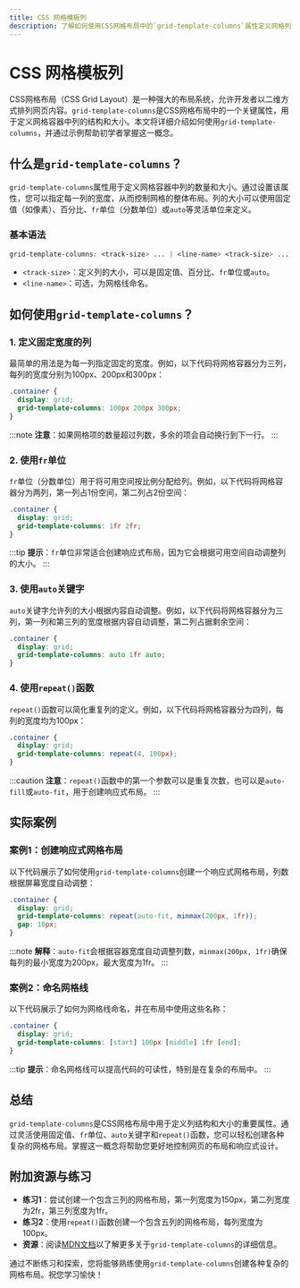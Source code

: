 ```yaml
---
title: CSS 网格模板列
description: 了解如何使用CSS网格布局中的`grid-template-columns`属性定义网格列的结构和大小。
---
```


# CSS 网格模板列

CSS网格布局（CSS Grid Layout）是一种强大的布局系统，允许开发者以二维方式排列网页内容。`grid-template-columns`是CSS网格布局中的一个关键属性，用于定义网格容器中列的结构和大小。本文将详细介绍如何使用`grid-template-columns`，并通过示例帮助初学者掌握这一概念。

## 什么是`grid-template-columns`？

`grid-template-columns`属性用于定义网格容器中列的数量和大小。通过设置该属性，您可以指定每一列的宽度，从而控制网格的整体布局。列的大小可以使用固定值（如像素）、百分比、`fr`单位（分数单位）或`auto`等灵活单位来定义。

### 基本语法

```css
grid-template-columns: <track-size> ... | <line-name> <track-size> ...;
```

- `<track-size>`：定义列的大小，可以是固定值、百分比、`fr`单位或`auto`。
- `<line-name>`：可选，为网格线命名。

## 如何使用`grid-template-columns`？

### 1. 定义固定宽度的列

最简单的用法是为每一列指定固定的宽度。例如，以下代码将网格容器分为三列，每列的宽度分别为100px、200px和300px：

```css
.container {
  display: grid;
  grid-template-columns: 100px 200px 300px;
}
```

:::note
**注意**：如果网格项的数量超过列数，多余的项会自动换行到下一行。
:::

### 2. 使用`fr`单位

`fr`单位（分数单位）用于将可用空间按比例分配给列。例如，以下代码将网格容器分为两列，第一列占1份空间，第二列占2份空间：

```css
.container {
  display: grid;
  grid-template-columns: 1fr 2fr;
}
```

:::tip
**提示**：`fr`单位非常适合创建响应式布局，因为它会根据可用空间自动调整列的大小。
:::

### 3. 使用`auto`关键字

`auto`关键字允许列的大小根据内容自动调整。例如，以下代码将网格容器分为三列，第一列和第三列的宽度根据内容自动调整，第二列占据剩余空间：

```css
.container {
  display: grid;
  grid-template-columns: auto 1fr auto;
}
```

### 4. 使用`repeat()`函数

`repeat()`函数可以简化重复列的定义。例如，以下代码将网格容器分为四列，每列的宽度均为100px：

```css
.container {
  display: grid;
  grid-template-columns: repeat(4, 100px);
}
```

:::caution
**注意**：`repeat()`函数中的第一个参数可以是重复次数，也可以是`auto-fill`或`auto-fit`，用于创建响应式布局。
:::

## 实际案例

### 案例1：创建响应式网格布局

以下代码展示了如何使用`grid-template-columns`创建一个响应式网格布局，列数根据屏幕宽度自动调整：

```css
.container {
  display: grid;
  grid-template-columns: repeat(auto-fit, minmax(200px, 1fr));
  gap: 10px;
}
```

:::note
**解释**：`auto-fit`会根据容器宽度自动调整列数，`minmax(200px, 1fr)`确保每列的最小宽度为200px，最大宽度为1fr。
:::

### 案例2：命名网格线

以下代码展示了如何为网格线命名，并在布局中使用这些名称：

```css
.container {
  display: grid;
  grid-template-columns: [start] 100px [middle] 1fr [end];
}
```

:::tip
**提示**：命名网格线可以提高代码的可读性，特别是在复杂的布局中。
:::

## 总结

`grid-template-columns`是CSS网格布局中用于定义列结构和大小的重要属性。通过灵活使用固定值、`fr`单位、`auto`关键字和`repeat()`函数，您可以轻松创建各种复杂的网格布局。掌握这一概念将帮助您更好地控制网页的布局和响应式设计。

## 附加资源与练习

- **练习1**：尝试创建一个包含三列的网格布局，第一列宽度为150px，第二列宽度为2fr，第三列宽度为1fr。
- **练习2**：使用`repeat()`函数创建一个包含五列的网格布局，每列宽度为100px。
- **资源**：阅读[MDN文档](https://developer.mozilla.org/zh-CN/docs/Web/CSS/grid-template-columns)以了解更多关于`grid-template-columns`的详细信息。

通过不断练习和探索，您将能够熟练使用`grid-template-columns`创建各种复杂的网格布局。祝您学习愉快！